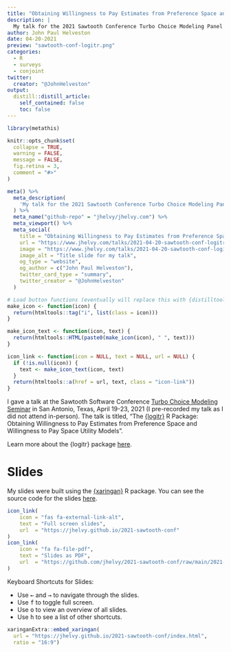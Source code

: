 ```yaml
---
title: "Obtaining Willingness to Pay Estimates from Preference Space and Willingness to Pay Space Utility Models"
description: |
  My talk for the 2021 Sawtooth Conference Turbo Choice Modeling Panel
author: John Paul Helveston
date: 04-20-2021
preview: "sawtooth-conf-logitr.png"
categories:
  - R
  - surveys
  - conjoint
twitter:
  creator: "@JohnHelveston"
output:
  distill::distill_article:
    self_contained: false
    toc: false
---
```


```r
library(metathis)

knitr::opts_chunk$set(
  collapse = TRUE,
  warning = FALSE,
  message = FALSE,
  fig.retina = 3,
  comment = "#>"
)

meta() %>%
  meta_description(
    'My talk for the 2021 Sawtooth Conference Turbo Choice Modeling Panel'
  ) %>%
  meta_name("github-repo" = "jhelvy/jhelvy.com") %>%
  meta_viewport() %>%
  meta_social(
    title = "Obtaining Willingness to Pay Estimates from Preference Space and Willingness to Pay Space Utility Models",
    url = "https://www.jhelvy.com/talks/2021-04-20-sawtooth-conf-logitr/",
    image = "https://www.jhelvy.com/talks/2021-04-20-sawtooth-conf-logitr/sawtooth-conf-logitr.png",
    image_alt = "Title slide for my talk",
    og_type = "website",
    og_author = c("John Paul Helveston"),
    twitter_card_type = "summary",
    twitter_creator = "@JohnHelveston"
  )

# Load button functions (eventually will replace this with {distilltools})
make_icon <- function(icon) {
  return(htmltools::tag("i", list(class = icon)))
}

make_icon_text <- function(icon, text) {
  return(htmltools::HTML(paste0(make_icon(icon), " ", text)))
}

icon_link <- function(icon = NULL, text = NULL, url = NULL) {
  if (!is.null(icon)) {
    text <- make_icon_text(icon, text)
  }
  return(htmltools::a(href = url, text, class = "icon-link"))
}
```

I gave a talk at the Sawtooth Software Conference [Turbo Choice Modeling Seminar](https://events.sawtoothsoftware.com/turboseminar) in San Antonio, Texas, April 19-23, 2021 (I pre-recorded my talk as I did not attend in-person). The talk is titled, "The [{logitr}](https://jhelvy.github.io/logitr/) R Package: Obtaining Willingness to Pay Estimates from Preference Space and Willingness to Pay Space Utility Models".

Learn more about the {logitr} package [here](https://jhelvy.github.io/logitr/).

# Slides

My slides were built using the [{xaringan}](https://github.com/yihui/xaringan) R package. You can see the source code for the slides [here](https://github.com/jhelvy/2021-sawtooth-conf).

```r
icon_link(
    icon = "fas fa-external-link-alt",
    text = "Full screen slides",
    url  = "https://jhelvy.github.io/2021-sawtooth-conf"
)
icon_link(
    icon = "fa fa-file-pdf",
    text = "Slides as PDF",
    url  = "https://github.com/jhelvy/2021-sawtooth-conf/raw/main/2021-sawtooth-conf.pdf"
)
```

Keyboard Shortcuts for Slides:

- Use <kbd>←</kbd> and <kbd>→</kbd> to navigate through the slides.
- Use <kbd>f</kbd> to toggle full screen.
- Use <kbd>o</kbd> to view an overview of all slides.
- Use <kbd>h</kbd> to see a list of other shortcuts.

```r
xaringanExtra::embed_xaringan(
  url = "https://jhelvy.github.io/2021-sawtooth-conf/index.html",
  ratio = "16:9")
```
